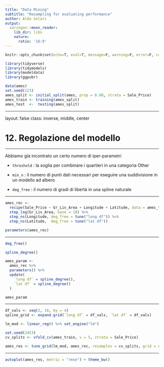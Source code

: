 ```yaml
---
title: "Data Mining"
subtitle: "Resampling for evaluating performance"
author: Aldo Solari
output:
  xaringan::moon_reader:
    lib_dir: libs
    nature:
      ratio: '16:9'
---
```


```r
knitr::opts_chunk$set(echo=T, eval=T, message=F, warning=F, error=F, comment=NA)
```



```r
library(tidyverse)
library(tidymodels)
library(modeldata)
library(ggpubr)

data(ames)
set.seed(123)
ames_split <- initial_split(ames, prop = 0.80, strata = Sale_Price)
ames_train <- training(ames_split)
ames_test  <-  testing(ames_split)
```


---

layout: false
class: inverse, middle, center

# 12. Regolazione del modello

---

Abbiamo già incontrato un certo numero di iper-parametri

* `threshold` : la soglia per combinare i quartieri in una categoria Other 

* `min_n` : il numero di punti dati necessari per eseguire una suddivisione in un modello ad albero 

* `deg_free` : il numero di gradi di libertà in una spline naturale


---


```r
ames_rec <- 
  recipe(Sale_Price ~ Gr_Liv_Area + Longitude + Latitude, data = ames_train) %>%
  step_log(Gr_Liv_Area, base = 10) %>% 
  step_ns(Longitude, deg_free = tune("long df")) %>% 
  step_ns(Latitude,  deg_free = tune("lat df"))

parameters(ames_rec)
```

---

```r
deg_free()

spline_degree()

ames_param <- 
  ames_rec %>% 
  parameters() %>% 
  update(
    `long df` = spline_degree(), 
    `lat df` = spline_degree()
  )

ames_param
```

---

```r
df_vals <- seq(2, 18, by = 4)
spline_grid <- expand.grid(`long df` = df_vals, `lat df` = df_vals)

lm_mod <- linear_reg() %>% set_engine("lm")

set.seed(2453)
cv_splits <- vfold_cv(ames_train, v = 5, strata = Sale_Price)

ames_res <- tune_grid(lm_mod, ames_rec, resamples = cv_splits, grid = spline_grid)
```

---

```r
autoplot(ames_res, metric = "rmse") + theme_bw()
```

